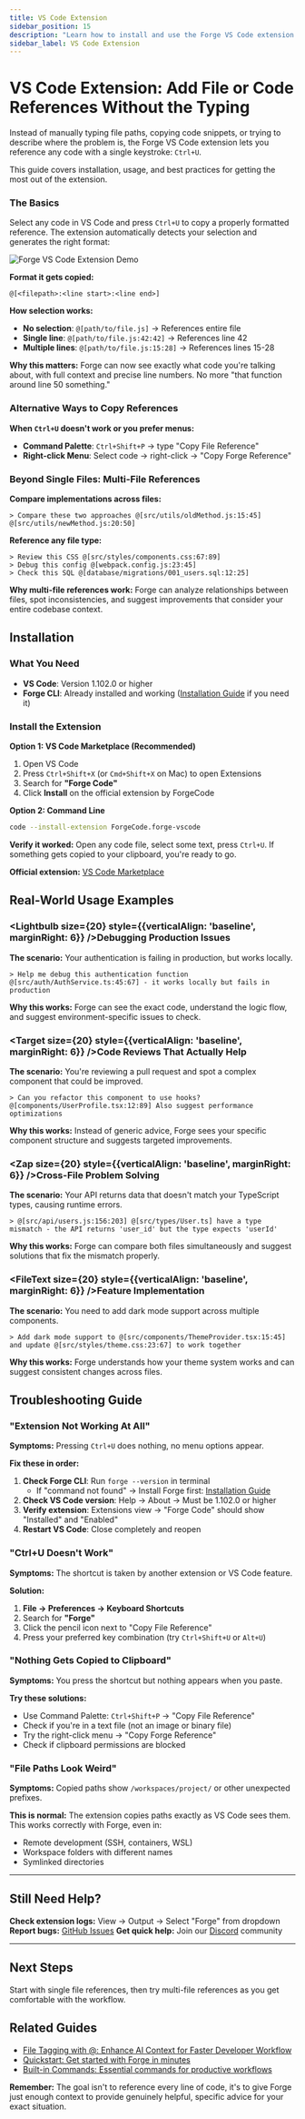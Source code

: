 ```yaml
---
title: VS Code Extension
sidebar_position: 15
description: "Learn how to install and use the Forge VS Code extension to copy file references directly into Forge CLI."
sidebar_label: VS Code Extension
---
```



# VS Code Extension: Add File or Code References Without the Typing

Instead of manually typing file paths, copying code snippets, or trying to describe where the problem is, the Forge VS Code extension lets you reference any code with a single keystroke: `Ctrl+U`.

This guide covers installation, usage, and best practices for getting the most out of the extension.


### The Basics

Select any code in VS Code and press `Ctrl+U` to copy a properly formatted reference. The extension automatically detects your selection and generates the right format:

![Forge VS Code Extension Demo](../static/blog/demo_vscode.gif)

**Format it gets copied:**
```
@[<filepath>:<line start>:<line end>]
```

**How selection works:**
- **No selection**: `@[path/to/file.js]` → References entire file
- **Single line**: `@[path/to/file.js:42:42]` → References line 42
- **Multiple lines**: `@[path/to/file.js:15:28]` → References lines 15-28

**Why this matters:** Forge can now see exactly what code you're talking about, with full context and precise line numbers. No more "that function around line 50 something."

### Alternative Ways to Copy References

**When `Ctrl+U` doesn't work or you prefer menus:**

- **Command Palette**: `Ctrl+Shift+P` → type "Copy File Reference"
- **Right-click Menu**: Select code → right-click → "Copy Forge Reference"

### Beyond Single Files: Multi-File References

**Compare implementations across files:**
```
> Compare these two approaches @[src/utils/oldMethod.js:15:45] @[src/utils/newMethod.js:20:50]
```

**Reference any file type:**
```
> Review this CSS @[src/styles/components.css:67:89]
> Debug this config @[webpack.config.js:23:45]
> Check this SQL @[database/migrations/001_users.sql:12:25]
```

**Why multi-file references work:** Forge can analyze relationships between files, spot inconsistencies, and suggest improvements that consider your entire codebase context.

## Installation

### What You Need

- **VS Code**: Version 1.102.0 or higher
- **Forge CLI**: Already installed and working ([Installation Guide](/docs/installation) if you need it)

### Install the Extension

**Option 1: VS Code Marketplace (Recommended)**
1. Open VS Code
2. Press `Ctrl+Shift+X` (or `Cmd+Shift+X` on Mac) to open Extensions
3. Search for **"Forge Code"**
4. Click **Install** on the official extension by ForgeCode

**Option 2: Command Line**
```bash
code --install-extension ForgeCode.forge-vscode
```

**Verify it worked:** Open any code file, select some text, press `Ctrl+U`. If something gets copied to your clipboard, you're ready to go.

**Official extension:** [VS Code Marketplace](https://marketplace.visualstudio.com/items?itemName=ForgeCode.forge-vscode)

## Real-World Usage Examples

### <Lightbulb size={20} style={{verticalAlign: 'baseline', marginRight: 6}} />Debugging Production Issues

**The scenario:** Your authentication is failing in production, but works locally.

```
> Help me debug this authentication function @[src/auth/AuthService.ts:45:67] - it works locally but fails in production
```

**Why this works:** Forge can see the exact code, understand the logic flow, and suggest environment-specific issues to check.

### <Target size={20} style={{verticalAlign: 'baseline', marginRight: 6}} />Code Reviews That Actually Help

**The scenario:** You're reviewing a pull request and spot a complex component that could be improved.

```
> Can you refactor this component to use hooks? @[components/UserProfile.tsx:12:89] Also suggest performance optimizations
```

**Why this works:** Instead of generic advice, Forge sees your specific component structure and suggests targeted improvements.

### <Zap size={20} style={{verticalAlign: 'baseline', marginRight: 6}} />Cross-File Problem Solving

**The scenario:** Your API returns data that doesn't match your TypeScript types, causing runtime errors.

```
> @[src/api/users.js:156:203] @[src/types/User.ts] have a type mismatch - the API returns 'user_id' but the type expects 'userId'
```

**Why this works:** Forge can compare both files simultaneously and suggest solutions that fix the mismatch properly.

### <FileText size={20} style={{verticalAlign: 'baseline', marginRight: 6}} />Feature Implementation

**The scenario:** You need to add dark mode support across multiple components.

```
> Add dark mode support to @[src/components/ThemeProvider.tsx:15:45] and update @[src/styles/theme.css:23:67] to work together
```

**Why this works:** Forge understands how your theme system works and can suggest consistent changes across files.


## Troubleshooting Guide

### "Extension Not Working At All"

**Symptoms:** Pressing `Ctrl+U` does nothing, no menu options appear.

**Fix these in order:**
1. **Check Forge CLI**: Run `forge --version` in terminal
   - If "command not found" → Install Forge first: [Installation Guide](/docs/installation)
2. **Check VS Code version**: Help → About → Must be 1.102.0 or higher
3. **Verify extension**: Extensions view → "Forge Code" should show "Installed" and "Enabled"
4. **Restart VS Code**: Close completely and reopen

### "Ctrl+U Doesn't Work"

**Symptoms:** The shortcut is taken by another extension or VS Code feature.

**Solution:**
1. **File → Preferences → Keyboard Shortcuts**
2. Search for **"Forge"**
3. Click the pencil icon next to "Copy File Reference"
4. Press your preferred key combination (try `Ctrl+Shift+U` or `Alt+U`)

### "Nothing Gets Copied to Clipboard"

**Symptoms:** You press the shortcut but nothing appears when you paste.

**Try these solutions:**
- Use Command Palette: `Ctrl+Shift+P` → "Copy File Reference"
- Check if you're in a text file (not an image or binary file)
- Try the right-click menu → "Copy Forge Reference"
- Check if clipboard permissions are blocked

### "File Paths Look Weird"

**Symptoms:** Copied paths show `/workspaces/project/` or other unexpected prefixes.

**This is normal:** The extension copies paths exactly as VS Code sees them. This works correctly with Forge, even in:
- Remote development (SSH, containers, WSL)
- Workspace folders with different names
- Symlinked directories

---

## Still Need Help?

**Check extension logs:** View → Output → Select "Forge" from dropdown
**Report bugs:** [GitHub Issues](https://github.com/antinomyhq/forge/issues)
**Get quick help:** Join our [Discord](https://discord.gg/kRZBPpkgwq) community

---

## Next Steps

Start with single file references, then try multi-file references as you get comfortable with the workflow.

## Related Guides

- [File Tagging with @: Enhance AI Context for Faster Developer Workflow](/docs/file-tagging-guide)
- [Quickstart: Get started with Forge in minutes](/docs/quickstart)
- [Built-in Commands: Essential commands for productive workflows](/docs/commands)

**Remember:** The goal isn't to reference every line of code, it's to give Forge just enough context to provide genuinely helpful, specific advice for your exact situation.
